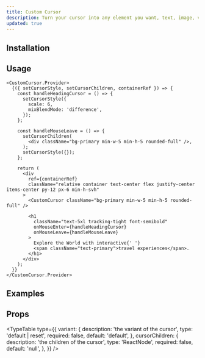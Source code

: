 ```yaml
---
title: Custom Cursor
description: Turn your cursor into any element you want, text, image, video, or a shape.
updated: true
---
```


<ComponentPreview name="custom-cursor-demo" />

## Installation

<ComponentInstallation name="custom-cursor" />

## Usage

```tsx
<CustomCursor.Provider>
  {({ setCursorStyle, setCursorChildren, containerRef }) => {
    const handleHeadingCursor = () => {
      setCursorStyle({
        scale: 6,
        mixBlendMode: 'difference',
      });
    };

    const handleMouseLeave = () => {
      setCursorChildren(
        <div className="bg-primary min-w-5 min-h-5 rounded-full" />,
      );
      setCursorStyle({});
    };

    return (
      <div
        ref={containerRef}
        className="relative container text-center flex justify-center items-center py-12 px-6 min-h-svh"
      >
        <CustomCursor className="bg-primary min-w-5 min-h-5 rounded-full" />

        <h1
          className="text-5xl tracking-tight font-semibold"
          onMouseEnter={handleHeadingCursor}
          onMouseLeave={handleMouseLeave}
        >
          Explore the World with interactive{' '}
          <span className="text-primary">travel experiences</span>.
        </h1>
      </div>
    );
  }}
</CustomCursor.Provider>
```

## Examples

<ComponentPreview name="custom-cursor-2-demo" />

## Props

<TypeTable
  type={{
    variant: {
      description: 'the variant of the cursor',
      type: 'default | reset',
      required: false,
      default: 'default',
    },
    cursorChildren: {
      description: 'the children of the cursor',
      type: 'ReactNode',
      required: false,
      default: 'null',
    },
  }}
/>
````
